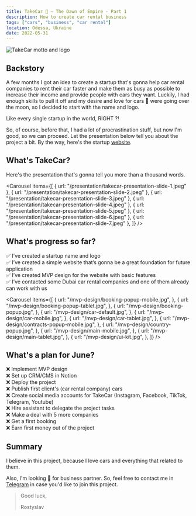 ```yaml
---
title: TakeCar 🚖 — The Dawn of Empire - Part 1
description: How to create car rental business
tags: ["cars", "business", "car rental"]
location: Odessa, Ukraine
date: 2022-05-31
---
```


![TakeCar motto and logo](./assets/motto.jpeg)

## Backstory

A few months I got an idea to create a startup that's gonna help car rental companies to rent their car faster and make them as busy as possible to increase their income and provide people with cars they want. Luckily, I had enough skills to pull it off and my desire and love for cars 💖 were going over the moon, so I decided to start with the name and logo.

Like every single startup in the world, RIGHT ?!

So, of course, before that, I had a lot of procrastination stuff, but now I'm good, so we can proceed. Let the presentation below tell you about the project a bit. By the way, here's the startup [website](https://takecar.co).

## What's TakeCar?

Here's the presentation that's gonna tell you more than a thousand words.

<Carousel
  items={[
    { url: "/presentation/takecar-presentation-slide-1.jpeg" },
    { url: "/presentation/takecar-presentation-slide-2.jpeg" },
    { url: "/presentation/takecar-presentation-slide-3.jpeg" },
    { url: "/presentation/takecar-presentation-slide-4.jpeg" },
    { url: "/presentation/takecar-presentation-slide-5.jpeg" },
    { url: "/presentation/takecar-presentation-slide-6.jpeg" },
    { url: "/presentation/takecar-presentation-slide-7.jpeg" },
  ]}
/>

<Divider />

## What's progress so far?

✅ I’ve created a startup name and logo <br />
✅ I’ve created a simple website that’s gonna be a great foundation for future application <br />
✅ I’ve created MVP design for the website with basic features <br />
✅ I’ve contacted some Dubai car rental companies and one of them already can work with us

<Carousel
  items={[
    {
      url: "/mvp-design/booking-popup-mobile.jpg",
    },
    {
      url: "/mvp-design/booking-popup-tablet.jpg",
    },
    {
      url: "/mvp-design/booking-popup.jpg",
    },
    {
      url: "/mvp-design/car-default.jpg",
    },
    {
      url: "/mvp-design/car-mobile.jpg",
    },
    {
      url: "/mvp-design/car-tablet.jpg",
    },
    {
      url: "/mvp-design/contracts-popup-mobile.jpg",
    },
    {
      url: "/mvp-design/country-popup.jpg",
    },
    {
      url: "/mvp-design/main-mobile.jpg",
    },
    {
      url: "/mvp-design/main-tablet.jpg",
    },
    {
      url: "/mvp-design/ui-kit.jpg",
    },
  ]}
/>

<Spacer />

## What's a plan for June?

❌ Implement MVP design <br />
❌ Set up CRM/CMS in Notion <br />
❌ Deploy the project <br />
❌ Publish first client's (car rental company) cars <br />
❌ Create social media accounts for TakeCar (Instagram, Facebook, TikTok, Telegram, Youtube) <br />
❌ Hire assistant to delegate the project tasks <br />
❌ Make a deal with 5 more companies <br />
❌ Get a first booking <br />
❌ Earn first money out of the project

## Summary

I believe in this project, because I love cars and everything that related to them.

Also, I'm looking 🔎 for business partner. So, feel free to contact me in <a href="https://t.me/termoxin" target="_blank">Telegram</a> in case you'd like to join this project.

> Good luck,
>
> Rostyslav
